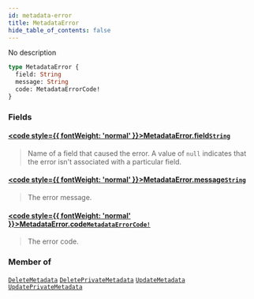 ```yaml
---
id: metadata-error
title: MetadataError
hide_table_of_contents: false
---
```








No description

```graphql
type MetadataError {
  field: String
  message: String
  code: MetadataErrorCode!
}
```


### Fields

#### [<code style={{ fontWeight: 'normal' }}>MetadataError.<b>field</b></code>](#)<Bullet />[`String`](../../../developer/api-reference/scalars/string) <Badge class="secondary" text="scalar"/>
> Name of a field that caused the error. A value of `null` indicates that the error isn't associated with a particular field.
> 

#### [<code style={{ fontWeight: 'normal' }}>MetadataError.<b>message</b></code>](#)<Bullet />[`String`](../../../developer/api-reference/scalars/string) <Badge class="secondary" text="scalar"/>
> The error message.
> 

#### [<code style={{ fontWeight: 'normal' }}>MetadataError.<b>code</b></code>](#)<Bullet />[`MetadataErrorCode!`](../../../developer/api-reference/enums/metadata-error-code) <Badge class="secondary" text="non-null"/> <Badge class="secondary" text="enum"/>
> The error code.
> 



### Member of

[`DeleteMetadata`](../../../developer/api-reference/objects/delete-metadata)  <Badge class="secondary" text="object"/><Bullet />[`DeletePrivateMetadata`](../../../developer/api-reference/objects/delete-private-metadata)  <Badge class="secondary" text="object"/><Bullet />[`UpdateMetadata`](../../../developer/api-reference/objects/update-metadata)  <Badge class="secondary" text="object"/><Bullet />[`UpdatePrivateMetadata`](../../../developer/api-reference/objects/update-private-metadata)  <Badge class="secondary" text="object"/>



